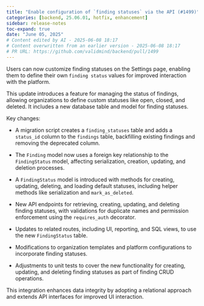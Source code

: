 ```yaml
---
title: "Enable configuration of `finding statuses` via the API (#1499)"
categories: [backend, 25.06.01, hotfix, enhancement]
sidebar: release-notes
toc-expand: true
date: "June 05, 2025"
# Content edited by AI - 2025-06-08 18:17
# Content overwritten from an earlier version - 2025-06-08 18:17
# PR URL: https://github.com/validmind/backend/pull/1499
---
```


Users can now customize finding statuses on the Settings page, enabling them to define their own `finding status` values for improved interaction with the platform.

This update introduces a feature for managing the status of findings, allowing organizations to define custom statuses like open, closed, and deleted. It includes a new database table and model for finding statuses.

Key changes:

- A migration script creates a `finding_statuses` table and adds a `status_id` column to the `findings` table, backfilling existing findings and removing the deprecated column.

- The `Finding` model now uses a foreign key relationship to the `FindingStatus` model, affecting serialization, creation, updating, and deletion processes.

- A `FindingStatus` model is introduced with methods for creating, updating, deleting, and loading default statuses, including helper methods like serialization and `mark_as_deleted`.

- New API endpoints for retrieving, creating, updating, and deleting finding statuses, with validations for duplicate names and permission enforcement using the `requires_auth` decorator.

- Updates to related routes, including UI, reporting, and SQL views, to use the new `FindingStatus` table.

- Modifications to organization templates and platform configurations to incorporate finding statuses.

- Adjustments to unit tests to cover the new functionality for creating, updating, and deleting finding statuses as part of finding CRUD operations.

This integration enhances data integrity by adopting a relational approach and extends API interfaces for improved UI interaction.

<!--- VALIDATION SUMMARY
Content Type: title
Validation Status: CHECK
Attempts: 7
Last Validation: 2025-06-08 18:13:17
Result: The edited content effectively conveys the original message in a more concise manner. It removes unnecessary details and focuses on the key action, which is the ability to configure finding statuses through the API. The use of backticks around "finding statuses" helps to emphasize the term, making i...
Reedit Available: Yes
Reedit Message: The edited content effectively conveys the original message in a more concise manner. It removes unnecessary details and focuses on the key action, which is the ability to configure finding statuses t...
--->
